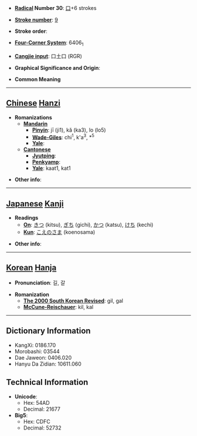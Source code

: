 * '''[[Wiktionary:Chinese radical index| Radical]] Number 30''': [[Wiktionary:Chinese radical index 口|口]]+6 strokes

* '''[[Wiktionary:Chinese total strokes index|Stroke number]]''': [[Wiktionary:Chinese total strokes index 9|9]]

* '''Stroke order''': 

* '''[[Wiktionary:Chinese four corner index|Four-Corner System]]''': 6406<sub>1</sub>

* '''[[Wiktionary:Chinese Cangjie index|Cangjie input]]''': 口土口 (RGR)

* '''Graphical Significance and Origin''': 

* '''Common Meaning'''

----

== [[Chinese]] [[Hanzi]] ==

* '''Romanizations'''
** '''[[Mandarin]]'''
*** '''[[Pinyin]]''': jī (ji1), kǎ (ka3), lo (lo5)
*** '''[[Wade-Giles]]''': chi<sup>1</sup>, k'a<sup>3</sup>, *<sup>5</sup>
*** '''[[Yale]]''': 
** '''[[Cantonese]]'''
*** '''[[Jyutping]]''':
*** '''[[Penkyamp]]''': 
*** '''[[Yale]]''': kaat1, kat1

* '''Other info''': 

----

== [[Japanese]] [[Kanji]] ==

* '''Readings'''
** '''[[On]]''': [[きつ]] (kitsu), [[ぎち]] (gichi), [[かつ]] (katsu), [[けち]] (kechi)
** '''[[Kun]]''': [[こえのさま]] (koenosama)

* '''Other info''':  

----

== [[Korean]] [[Hanja]] ==

* '''Pronunciation''': 길, 갈

* '''Romanization'''
** '''[[The 2000 South Korean Revised Romanization|The 2000 South Korean Revised]]''': gil, gal
** '''[[McCune-Reischauer]]''': kil, kal

----

== Dictionary Information ==

* KangXi: 0186.170
* Morobashi: 03544
* Dae Jaweon: 0406.020
* Hanyu Da Zidian: 10611.060

== Technical Information ==

* '''Unicode''':
** Hex: 54AD
** Decimal: 21677
* '''Big5''':
** Hex: CDFC
** Decimal: 52732